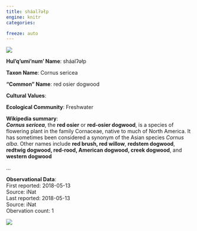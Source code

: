 ```yaml
---
title: sháalʔəłp
engine: knitr
categories:

freeze: auto
---
```

![](https://static.inaturalist.org/photos/16633753/medium.jpg){fig-alt="sháalʔəłp - red osier dogwood"}

**Hul'q'umi'num' Name**: sháalʔəłp



**Taxon Name**: Cornus sericea

**"Common" Name**: red osier dogwood

**Cultural Values**:  

::: {layout-nrow=1 style="width:60%"}

:::

**Ecological Community**: Freshwater

**Wikipedia summary**:  
<i><b>Cornus sericea</b></i>, the <b>red osier</b> or <b>red-osier dogwood</b>, is a species of flowering plant in the family Cornaceae, native to much of North America. It has sometimes been considered a synonym of the Asian species <i>Cornus alba</i>. Other names include <b>red brush, red willow</b>, <b>redstem dogwood</b>, <b>redtwig dogwood, red-rood, American dogwood, creek dogwood</b>, and <b>western dogwood</b></p>...

**Observational Data**:   
First reported: 2018-05-13  
Source: iNat  
Last reported: 2018-05-13  
Source: iNat  
Obervation count: 1

![](community_dist.png)
